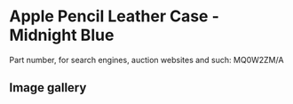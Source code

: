 
# Apple Pencil Leather Case - Midnight Blue

Part number, for search engines, auction websites and such: MQ0W2ZM/A

## Image gallery

<div style={{ width: '100%', maxWidth: '768px' }}>
<GalleryComponent
    images={[
      {
        original: "/everysource/MQ0W2.webp",
        thumbnail: "/everypreview/MQ0W2.webp",
      },
      {
        original: "/everysource/MQ0W2_AV1.webp",
        thumbnail: "/everypreview/MQ0W2_AV1.webp",
      },
      {
        original: "/everysource/MQ0W2_AV2.webp",
        thumbnail: "/everypreview/MQ0W2_AV2.webp",
      }
    ]}
  />
</div>